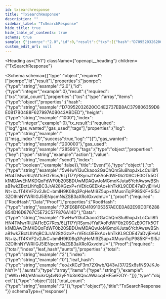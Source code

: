 ```yaml
---
id: txsearchresponse
title: "TxSearchResponse"
description: ""
sidebar_label: "TxSearchResponse"
hide_title: true
hide_table_of_contents: true
schema: true
sample: {"jsonrpc":"2.0","id":0,"result":{"txs":[{"hash":"D70952032620CC4E2737EB8AC379806359D8E0B17B0488F627997A0B043ABDED","height":"1000","index":0,"tx_result":{"log":"[{\"msg_index\":\"0\",\"success\":true,\"log\":\"\"}]","gas_wanted":"200000","gas_used":"28596","tags":{"key":"action","value":"send","index":false}},"tx":"5wHwYl3uCkaoo2GaChQmSIu8hxpJxLcCuIi8fiHN4TMwrRIU/Af1cEG7Rcs/6LjTl7YjRSymJfYaFAoFdWF0b20SCzE0OTk5OTk1MDAwEhMKDQoFdWF0b20SBDUwMDAQwJoMGmoKJuta6YchAwswBShaB1wkZBctLIhYqBC3JrAI28XGzxP+rVEticGEEkAc+khTkKL9CDE47aDvjEHvUNt+izJfT4KVF2v2JkC+bmlH9K08q3PqHeMI9Z5up+XMusnTqlP985KF+SI5J3ZOIhhNYWRlIGJ5IENpcmNsZSB3aXRoIGxvdmU=","proof":{"RootHash":"72FE6BF6D4109105357AECE0A82E99D0F6288854D16D8767C5E72C57F876A14D","Data":"5wHwYl3uCkaoo2GaChQmSIu8hxpJxLcCuIi8fiHN4TMwrRIU/Af1cEG7Rcs/6LjTl7YjRSymJfYaFAoFdWF0b20SCzE0OTk5OTk1MDAwEhMKDQoFdWF0b20SBDUwMDAQwJoMGmoKJuta6YchAwswBShaB1wkZBctLIhYqBC3JrAI28XGzxP+rVEticGEEkAc+khTkKL9CDE47aDvjEHvUNt+izJfT4KVF2v2JkC+bmlH9K08q3PqHeMI9Z5up+XMusnTqlP985KF+SI5J3ZOIhhNYWRlIGJ5IENpcmNsZSB3aXRoIGxvdmU=","Proof":{"total":"2","index":"0","leaf_hash":"eoJxKCzF3m72Xiwb/Q43vJ37/2Sx8sfNS9JKJohlsYI=","aunts":["eWb+HG/eMmukrQj4vNGyFYb3nKQncAWacq4HF5eFzDY="]}}}],"total_count":"2"}}
custom_edit_url: null
---
```



<Heading
  as={"h1"}
  className={"openapi__heading"}
  children={"TxSearchResponse"}
>
</Heading>





<Schema
  schema={{"type":"object","required":["jsonrpc","id","result"],"properties":{"jsonrpc":{"type":"string","example":"2.0"},"id":{"type":"integer","example":0},"result":{"required":["txs","total_count"],"properties":{"txs":{"type":"array","items":{"type":"object","properties":{"hash":{"type":"string","example":"D70952032620CC4E2737EB8AC379806359D8E0B17B0488F627997A0B043ABDED"},"height":{"type":"string","example":"1000"},"index":{"type":"integer","example":0},"tx_result":{"required":["log","gas_wanted","gas_used","tags"],"properties":{"log":{"type":"string","example":"[{\"msg_index\":\"0\",\"success\":true,\"log\":\"\"}]"},"gas_wanted":{"type":"string","example":"200000"},"gas_used":{"type":"string","example":"28596"},"tags":{"type":"object","properties":{"key":{"type":"string","example":"action"},"value":{"type":"string","example":"send"},"index":{"type":"boolean","example":false}},"title":"Event"}},"type":"object"},"tx":{"type":"string","example":"5wHwYl3uCkaoo2GaChQmSIu8hxpJxLcCuIi8fiHN4TMwrRIU/Af1cEG7Rcs/6LjTl7YjRSymJfYaFAoFdWF0b20SCzE0OTk5OTk1MDAwEhMKDQoFdWF0b20SBDUwMDAQwJoMGmoKJuta6YchAwswBShaB1wkZBctLIhYqBC3JrAI28XGzxP+rVEticGEEkAc+khTkKL9CDE47aDvjEHvUNt+izJfT4KVF2v2JkC+bmlH9K08q3PqHeMI9Z5up+XMusnTqlP985KF+SI5J3ZOIhhNYWRlIGJ5IENpcmNsZSB3aXRoIGxvdmU="},"proof":{"required":["RootHash","Data","Proof"],"properties":{"RootHash":{"type":"string","example":"72FE6BF6D4109105357AECE0A82E99D0F6288854D16D8767C5E72C57F876A14D"},"Data":{"type":"string","example":"5wHwYl3uCkaoo2GaChQmSIu8hxpJxLcCuIi8fiHN4TMwrRIU/Af1cEG7Rcs/6LjTl7YjRSymJfYaFAoFdWF0b20SCzE0OTk5OTk1MDAwEhMKDQoFdWF0b20SBDUwMDAQwJoMGmoKJuta6YchAwswBShaB1wkZBctLIhYqBC3JrAI28XGzxP+rVEticGEEkAc+khTkKL9CDE47aDvjEHvUNt+izJfT4KVF2v2JkC+bmlH9K08q3PqHeMI9Z5up+XMusnTqlP985KF+SI5J3ZOIhhNYWRlIGJ5IENpcmNsZSB3aXRoIGxvdmU="},"Proof":{"required":["total","index","leaf_hash","aunts"],"properties":{"total":{"type":"string","example":"2"},"index":{"type":"string","example":"0"},"leaf_hash":{"type":"string","example":"eoJxKCzF3m72Xiwb/Q43vJ37/2Sx8sfNS9JKJohlsYI="},"aunts":{"type":"array","items":{"type":"string"},"example":["eWb+HG/eMmukrQj4vNGyFYb3nKQncAWacq4HF5eFzDY="]}},"type":"object"}},"type":"object"}}}},"total_count":{"type":"string","example":"2"}},"type":"object"}},"title":"TxSearchResponse"}}
  schemaType={"response"}
>
  
</Schema>
            